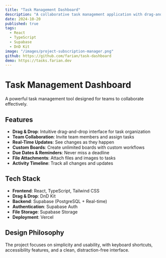 ```yaml
---
title: "Task Management Dashboard"
description: "A collaborative task management application with drag-and-drop interface, team collaboration features, and real-time updates."
date: 2024-10-20
published: true
tags:
  - React
  - TypeScript
  - Supabase
  - DnD Kit
image: "/images/project-subscription-manager.png"
github: https://github.com/farian/task-dashboard
demo: https://tasks.farian.dev
---
```


# Task Management Dashboard

A powerful task management tool designed for teams to collaborate effectively.

## Features

- **Drag & Drop**: Intuitive drag-and-drop interface for task organization
- **Team Collaboration**: Invite team members and assign tasks
- **Real-Time Updates**: See changes as they happen
- **Custom Boards**: Create unlimited boards with custom workflows
- **Due Dates & Reminders**: Never miss a deadline
- **File Attachments**: Attach files and images to tasks
- **Activity Timeline**: Track all changes and updates

## Tech Stack

- **Frontend**: React, TypeScript, Tailwind CSS
- **Drag & Drop**: DnD Kit
- **Backend**: Supabase (PostgreSQL + Real-time)
- **Authentication**: Supabase Auth
- **File Storage**: Supabase Storage
- **Deployment**: Vercel

## Design Philosophy

The project focuses on simplicity and usability, with keyboard shortcuts, accessibility features, and a clean, distraction-free interface.
